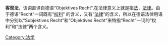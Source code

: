 {{unreferenced|time=2010-05-01T23:57:30+00:00}}
{{legal}}
'''客观法'''，该词直译自德语“Objektives Recht",在法律意义上就是指[[法|法]]，[[法律|法律]]。由于德语“Recht”一词既有“[[权利|权利]]” 的含义，又有“[[法律|法律]]”的含义，所以在德语法律用语中分别以“Subjektives Recht”和“Objektives Recht”来特指“Recht”一词的“权利”和“法律”两个含义。

{{Law-stub}}


[[Category:法学|Category:法学]]
